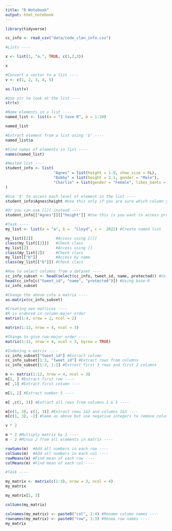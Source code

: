 ```yaml
---
title: "R Notebook"
output: html_notebook
---
```


```r
library(tidyverse)
```


```r
cc_info <- read_csv("data/code_clan_info.csv")
```


```r
#Lists ----

x <- list(1, "a,", TRUE, c(1,2,3))

x
```

```r
#Convert a vector to a list ----
v <- c(1, 2, 3, 4, 5)

as.list(v)
```

```r
#Use str to look at the list ----
str(x)
```

```r
#Name elements in a list ----
named_list <- list(a = "I love R", b = 1:10)

named_list

#Extract element from a list using '$' ----
named_list$a

#Find names of elements in list ----
names(named_list)
```

```r
#Nested list ----
student_info <- list(
                     "Agnes" = list(height = 1.8, shoe_size = 8L),
                     "Bobby" = list(height = 2.1, gender = "Male"),
                     "Charlie" = list(gender = "Female", likes_beets = TRUE)
)     

#Use '$' to access each level of element in the list ----
student_info$Agnes$height #Use this only if you are sure which column you want and it won't change

#Or you can use [[]] instead ----
student_info[["Agnes"]][["height"]] #Use this is you want to access programmatically - this is also safer


```

```r
#Task ----
my_list <- list(a = "a", b =  "Lloyd", c =  2022) #Create named list

my_list[[2]]          #Access using [[]]
class(my_list[[2]])   #Check class
my_list[2]            #Access using []  
class(my_list[2])     #Check class
my_list[["b"]]        #Access by name
class(my_list[["b"]]) #Check class
```

```r
#How to select columns from a dataset ----
cc_info_subset <- head(select(cc_info, tweet_id, name, protected)) #Using tidyverse
head(cc_info[c("tweet_id", "name", "protected")]) #Using base-R
cc_info_subset

#Change the above into a matrix ----
as.matrix(cc_info_subset)
```

```r
#Creating own matrices ----
#R is ordered in column-major order
matrix(1:4, nrow = 2, ncol = 2)

matrix(1:12, nrow = 4, ncol = 3)

#Change to give row-major order ----
matrix(1:12, nrow = 4, ncol = 3, byrow = TRUE)
```

```r
#Indexing a matrix ----
cc_info_subset["tweet_id"] #Extract column
cc_info_subset[1:3, "tweet_id"] #Extract rows from columns
cc_info_subset[1:3, 1:2] #Extract first 3 rows and first 2 columns

```

```r
m <- matrix(1:12, nrow = 4, ncol = 3)
m[1, ] #Extract first row ----
m[ ,1] #Extract first column ----

m[1, 2] #Extract number 5 ----

m[ ,c(1, 3)] #Extract all rows from columns 1 & 3 ----

m[c(1, 3), c(1, 3)] #Extract rows 1&3 and columns 1&3 ----
m[c(1, 3), -2] #Same as above but use negative integers to remove column 2 ----
```

```r
v * 2

m * 2 #Multiply matrix by 2 ----
m - 2 #Minus 2 from all elements in matrix ----

rowSums(m)  #Add all numbers in each row ----
colSums(m)  #Add all numbers in each col ----
rowMeans(m) #Find mean of each row ----
colMeans(m) #Find mean of each col ----
``` 

```r
#Task ----

my_matrix <- matrix(c(1:3), nrow = 3, ncol = 4)
my_matrix

my_matrix[2, 3]

colSums(my_matrix)

colnames(my_matrix) <- paste0("col", 1:4) #Rename column names ----
rownames(my_matrix) <- paste0("row", 1:3) #Renma row names ----
my_matrix
```

